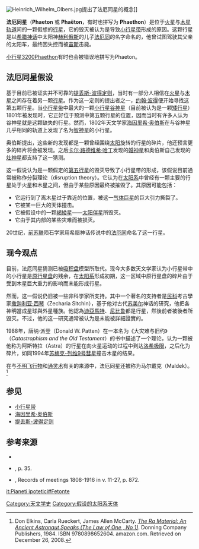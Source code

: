 [[File:Heinrich_Wilhelm_Olbers.jpg|thumb]]提出了法厄同星的概念]]

'''法厄同星'''（'''Phaeton''' 或 '''Phaëton'''，有时也拼写为 '''Phaethon'''）是位于[[火星|火星]]与[[木星|木星]][[轨道|轨道]]间的一颗假想的[[行星|行星]]，它的毁灭被认为是导致[[小行星带|小行星带]]形成的原因。这颗行星是以[[希腊神话|希腊神话]]中太阳神[[赫利俄斯|赫利俄斯]]的儿子[[法厄同|法厄同]]的名字命名的，他曾试图驾驶其父亲的太阳车，最终因失控而被[[宙斯|宙斯]]击毙。

[[小行星3200|小行星3200]]Phaethon有时也会被错误地拼写为Phaeton。

== 法厄同星假设 ==

基于目前已被证实并不可靠的[[提丢斯-波得定则|提丢斯-波得定则]]，当时有一部分人相信在[[火星|火星]]与[[木星|木星]]之间存在着另一颗[[行星|行星]]。作为这一定则的提出者之一，[[约翰·波得|约翰·波得]]便开始寻找这第五颗行星。当[[小行星带|小行星带]]中最大的一颗[[小行星|小行星]][[谷神星|谷神星]]（目前被认为是一颗[[矮行星|矮行星]]）1801年被发现时，它正好位于预测中第五颗行星的位置，因而当时有许多人认为谷神星就是这颗缺失的行星。然而，1802年天文学家[[海因里希·奥伯斯|海因里希·奥伯斯]]在与谷神星几乎相同的轨道上发现了名为[[智神星|智神星]]的小行星。

奥伯斯提出，这些新的发现都是一颗曾经围绕[[太阳|太阳]]旋转的行星的碎片，他还预言更多的碎片将会被发现。之后[[卡尔·路德维希·哈丁|卡尔·路德维希·哈丁]]发现的[[婚神星|婚神星]]和奥伯斯自己发现的[[灶神星|灶神星]]都支持了这一猜测。

这一假说认为是一颗假定的[[第五行星|第五行星]]的毁灭导致了小行星带的形成，该假说目前通常被称作分裂理论（disruption theory）。它认为在[[太阳系|太阳系]]中曾经有一颗主要的行星处于火星和木星之间，但由于某些原因最终被摧毁了。其原因可能包括：

* 它运行到了离木星过于靠近的位置，被这一[[气体巨星|气体巨星]]的巨大引力撕裂了。
* 它被某一巨大的天体撞击。
* 它被假设中的一颗[[褐矮星|褐矮星]]——[[太阳伴星|太阳伴星]]所毁灭。
* 它由于其内部的某些灾难而被损灭。

20世纪，[[前苏联|前苏联]]陨石学家{{le|叶甫根尼·克林诺夫|Yevgeny Krinov}}用希腊神话传说中的[[法厄同|法厄同]]命名了这一行星。

== 现今观点 == 

目前，法厄同星猜测已被[[吸积盘|吸积盘]]模型所取代。现今大多数天文学家认为小行星带中的小行星是[[原行星盘|原行星盘]]的残余，在[[太阳系|太阳系]]形成初期，这一区域中原行星盘的碎片由于受到木星巨大重力的影响而未能形成行星。

然而，这一假说仍旧被一些非科学家所支持。其中一个著名的支持者是[[民科|民科]]考古學家[[撒迦利亚·西琴|撒迦利亚·西琴]]（Zecharia Sitchin），基于他对古代[[苏美尔|苏美尔]]神话的研究，他把各神明當成星球與外星種族。他認為[[迪亞馬特|迪亞馬特]]、[[尼比鲁|尼比鲁]]都是行星，然後前者被後者所毁灭。不过，他的这一研究通常被认为是未能被詳細證實的。

1988年，唐纳·派登（Donald W. Patten）在一本名为《大灾难与旧约》（''Catastrophism and the Old Testament''）的书中描述了一个理论，认为一颗被他称为阿斯特拉（Astra）的行星在向火星运动的过程中到达[[洛希极限|洛希极限]]，之后化为碎片，如同1994年[[苏梅克-列维9号彗星|苏梅克-列维9号彗星]]撞击木星的结果。

在与[[不明飞行物|不明飞行物]]和[[通灵术|通灵术]]有关的来源中，法厄同星还被称为马尔戴克（Maldek）。<ref name="book1">Don Elkins, Carla Rueckert, James Allen McCarty. ''[http://www.amazon.com/dp/089865260X The Ra Material: An Ancient Astronaut Speaks (The Law of One , No 1)]''. Donning Company Publishers, 1984. ISBN 9780898652604. amazon.com. Retrieved on December 26, 2008.</ref>

== 参见 ==
* [[小行星带|小行星带]]
* [[海因里希·奥伯斯|海因里希·奥伯斯]]
* [[提丢斯-波得定则|提丢斯-波得定则]]

== 参考来源 ==
{{reflist}}
{{refbegin}}
* {{cite book
 | first = Joseph
 | last = Christy-Vitale
 | year = 2004
 | title = Watermark: The Disaster That Changed the World and Humanity 12,000 Years Ago
 | publisher = Simon and Schuster
 | location = New York
}}
* {{cite book
 | first = Harry Y.
 | last = McSween
 | year = 2004
 | title = Meteorites and Their Parent Planets
 | publisher = Cambridge University Press
 | location = Cambridge
}}, p. 35.
* {{cite book
 | title = Annals of the New York Academy of Sciences
 | year = 1917
 | url = https://archive.org/details/annalsnewyorkac02sciegoog
 | publisher = New York Academy of Sciences
}}, Records of meetings 1808-1916 in v. 11-27, p. 872.
{{refend}}

{{1911}}

[[Category:天文学史|Category:天文学史]]
[[Category:假设的太阳系天体|Category:假设的太阳系天体]]

[[it:Pianeti_ipotetici#Fetonte|it:Pianeti ipotetici#Fetonte]]